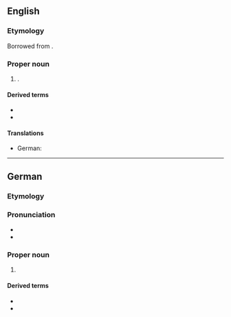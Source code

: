 ==English==
{{wikipedia}}

===Etymology===
Borrowed from {{bor|en|de|Darmstadt}}.

===Proper noun===
{{en-proper noun}}

# {{place|en|independent city|s/Hesse|c/Germany}}.

====Derived terms====
* {{l|en|darmstadtate}}
* {{l|en|darmstadtium}}

====Translations====
{{trans-top|city}}
* German: {{t+|de|Darmstadt|n}}
{{trans-mid}}
{{trans-bottom}}

----

==German==
{{wikipedia|lang=de}}

===Etymology===
{{rfe|de}}

===Pronunciation===
* {{IPA|de|/daʁmʃtat/}}
* {{audio|de|De-Darmstadt.ogg|Audio}}

===Proper noun===
{{de-proper noun|n|Darmstadts}}

# {{place|de|independent city|s/Hesse|c/Germany|t1=Darmstadt}}

====Derived terms====
* {{l|de|Darmstädter}}
* {{l|de|darmstädtisch}}